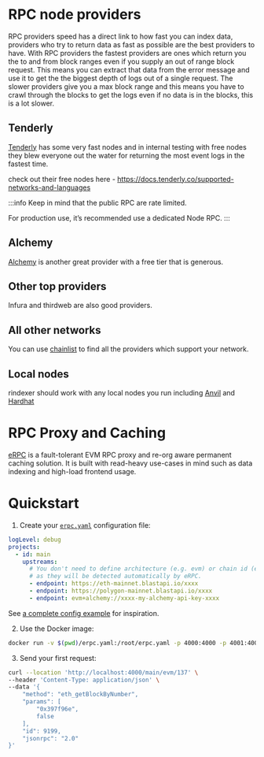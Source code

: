 # RPC node providers

RPC providers speed has a direct link to how fast you can index data, providers who try to return data as fast as possible are the best providers to have.
With RPC providers the fastest providers are ones which return you the to and from block ranges even if you supply an out of range block request.
This means you can extract that data from the error message and use it to get the the biggest depth of logs out of a single request.
The slower providers give you a max block range and this means you have to crawl through the blocks to get the logs even if no data is in the blocks, 
this is a lot slower.

## Tenderly

[Tenderly](https://tenderly.co/) has some very fast nodes and in internal testing with free nodes they blew everyone out the water
for returning the most event logs in the fastest time.

check out their free nodes here - https://docs.tenderly.co/supported-networks-and-languages

:::info
Keep in mind that the public RPC are rate limited.

For production use, it’s recommended use a dedicated Node RPC.
:::

## Alchemy

[Alchemy](https://www.alchemy.com/) is another great provider with a free tier that is generous.

## Other top providers

Infura and thirdweb are also good providers. 

## All other networks

You can use [chainlist](https://chainlist.org/) to find all the providers which support your network.

## Local nodes

rindexer should work with any local nodes you run including [Anvil](https://book.getfoundry.sh/anvil/) and [Hardhat](https://hardhat.org/)

# RPC Proxy and Caching

[eRPC](https://erpc.cloud/) is a fault-tolerant EVM RPC proxy and re-org aware permanent caching solution. It is built with read-heavy use-cases in mind such as data indexing and high-load frontend usage.

# Quickstart

1. Create your [`erpc.yaml`](https://docs.erpc.cloud/config/example) configuration file:

```yaml filename="erpc.yaml"
logLevel: debug
projects:
  - id: main
    upstreams:
      # You don't need to define architecture (e.g. evm) or chain id (e.g. 137)
      # as they will be detected automatically by eRPC.
      - endpoint: https://eth-mainnet.blastapi.io/xxxx
      - endpoint: https://polygon-mainnet.blastapi.io/xxxx
      - endpoint: evm+alchemy://xxxx-my-alchemy-api-key-xxxx
```

See [a complete config example](https://docs.erpc.cloud/config/example) for inspiration.

2. Use the Docker image:

```bash
docker run -v $(pwd)/erpc.yaml:/root/erpc.yaml -p 4000:4000 -p 4001:4001 ghcr.io/erpc/erpc:latest
```

3. Send your first request:

```bash
curl --location 'http://localhost:4000/main/evm/137' \
--header 'Content-Type: application/json' \
--data '{
    "method": "eth_getBlockByNumber",
    "params": [
        "0x397f96e",
        false
    ],
    "id": 9199,
    "jsonrpc": "2.0"
}'
```